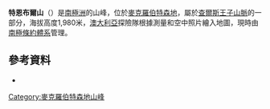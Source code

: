 '''特恩布爾山'''（{{lang-en|Mount Turnbull}}）是[[南極洲|南極洲]]的山峰，位於[[麥克羅伯特森地|麥克羅伯特森地]]，屬於[[查爾斯王子山脈|查爾斯王子山脈]]的一部分，海拔高度1,980米，[[澳大利亞|澳大利亞]]探險隊根據測量和空中照片繪入地圖，現時由[[南極條約體系|南極條約體系]]管理。

{{coord|70|21|S|64|2|E|display=title}}

==參考資料==
*{{usgs-gazetteer}}

{{DEFAULTSORT:Mount Turnbull}}
[[Category:麥克羅伯特森地山峰|Category:麥克羅伯特森地山峰]]


{{MacRobertsonLand-geo-stub}}
